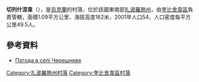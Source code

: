 {{coord|47|17|28|N|36|53|57|E|scale:100000|display=title}}

'''切列什涅韋'''（{{lang-uk|Черешневе}}），是[[烏克蘭|烏克蘭]]的村落，位於該國東南部[[扎波羅熱州|扎波羅熱州]]，由[[奎比舍韋區|奎比舍韋區]]負責管轄，面積1.09平方公里，海拔高度162米，2001年人口54，人口密度每平方公里49.5人。

==參考資料==
* [http://weather.in.ua/ua/zaporozhskaja/28260 Погода в селі Черешневе] {{Wayback|url=http://weather.in.ua/ua/zaporozhskaja/28260 |date=20160305204927 }}

[[Category:扎波羅熱州村落|Category:扎波羅熱州村落]]
[[Category:奎比舍韋區村落|Category:奎比舍韋區村落]]


{{Zaporizhia-geo-stub}}